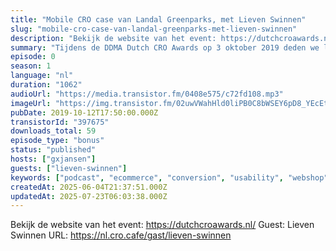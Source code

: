 ```yaml
---
title: "Mobile CRO case van Landal Greenparks, met Lieven Swinnen"
slug: "mobile-cro-case-van-landal-greenparks-met-lieven-swinnen"
description: "Bekijk de website van het event: https://dutchcroawards.nl/\nGuest: Lieven Swinnen URL: https://nl.cro.cafe/gast/lieven-swinnen"
summary: "Tijdens de DDMA Dutch CRO Awards op 3 oktober 2019 deden we live verslag vanaf het event.\r\nIn dit onderdeel praten we met Lieven Swinnen, Manager Digital CX bij Landal."
episode: 0
season: 1
language: "nl"
duration: "1062"
audioUrl: "https://media.transistor.fm/0408e575/c72fd108.mp3"
imageUrl: "https://img.transistor.fm/02uwVWahHld0liPB0C8bWSEY6pD8_YEcEtIOsWrRhUY/rs:fill:0:0:1/w:3000/h:3000/q:60/aHR0cHM6Ly9pbWct/dXBsb2FkLXByb2R1/Y3Rpb24udHJhbnNp/c3Rvci5mbS83ZDk3/NWEwZTFhMmFhODg0/OTM2N2I1MDgzNjM2/NmI3YS5qcGVn.webp"
pubDate: 2019-10-12T17:50:00.000Z
transistorId: "397675"
downloads_total: 59
episode_type: "bonus"
status: "published"
hosts: ["gxjansen"]
guests: ["lieven-swinnen"]
keywords: ["podcast", "ecommerce", "conversion", "usability", "webshop", "english"]
createdAt: 2025-06-04T21:37:51.000Z
updatedAt: 2025-07-23T06:03:38.000Z
---
```


Bekijk de website van het event: https://dutchcroawards.nl/
Guest: Lieven Swinnen URL: https://nl.cro.cafe/gast/lieven-swinnen
